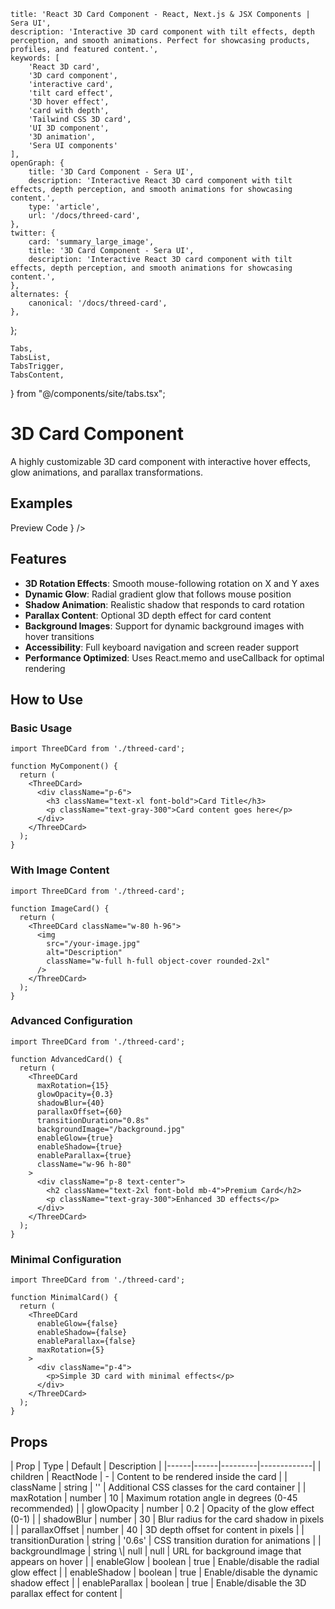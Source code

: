     title: 'React 3D Card Component - React, Next.js & JSX Components | Sera UI',
    description: 'Interactive 3D card component with tilt effects, depth perception, and smooth animations. Perfect for showcasing products, profiles, and featured content.',
    keywords: [
        'React 3D card',
        '3D card component',
        'interactive card',
        'tilt card effect',
        '3D hover effect',
        'card with depth',
        'Tailwind CSS 3D card',
        'UI 3D component',
        '3D animation',
        'Sera UI components'
    ],
    openGraph: {
        title: '3D Card Component - Sera UI',
        description: 'Interactive React 3D card component with tilt effects, depth perception, and smooth animations for showcasing content.',
        type: 'article',
        url: '/docs/threed-card',
    },
    twitter: {
        card: 'summary_large_image',
        title: '3D Card Component - Sera UI',
        description: 'Interactive React 3D card component with tilt effects, depth perception, and smooth animations for showcasing content.',
    },
    alternates: {
        canonical: '/docs/threed-card',
    },
};

    Tabs,
    TabsList,
    TabsTrigger,
    TabsContent,
} from "@/components/site/tabs.tsx";


# 3D Card Component <AI dir="left"/>

A highly customizable 3D card component with interactive hover effects, glow animations, and parallax transformations.


## Examples

<Tabs defaultValue="preview" className="">
  <TabsList>
    <TabsTrigger value="preview">Preview</TabsTrigger>
    <TabsTrigger value="code">Code</TabsTrigger>
  </TabsList>
  <TabsContent value="preview">
    <ComponentRenderer component={<ThreedcardVew />} />
  </TabsContent>
  <TabsContent value="code">
    <CodeBlock filePath="src/app/docs/threed-card/threed-card.tsx" />
  </TabsContent>
</Tabs>


## Features

- **3D Rotation Effects**: Smooth mouse-following rotation on X and Y axes
- **Dynamic Glow**: Radial gradient glow that follows mouse position
- **Shadow Animation**: Realistic shadow that responds to card rotation
- **Parallax Content**: Optional 3D depth effect for card content
- **Background Images**: Support for dynamic background images with hover transitions
- **Accessibility**: Full keyboard navigation and screen reader support
- **Performance Optimized**: Uses React.memo and useCallback for optimal rendering


## How to Use

### Basic Usage

```tsx
import ThreeDCard from './threed-card';

function MyComponent() {
  return (
    <ThreeDCard>
      <div className="p-6">
        <h3 className="text-xl font-bold">Card Title</h3>
        <p className="text-gray-300">Card content goes here</p>
      </div>
    </ThreeDCard>
  );
}
```

### With Image Content

```tsx
import ThreeDCard from './threed-card';

function ImageCard() {
  return (
    <ThreeDCard className="w-80 h-96">
      <img
        src="/your-image.jpg"
        alt="Description"
        className="w-full h-full object-cover rounded-2xl"
      />
    </ThreeDCard>
  );
}
```

### Advanced Configuration

```tsx
import ThreeDCard from './threed-card';

function AdvancedCard() {
  return (
    <ThreeDCard
      maxRotation={15}
      glowOpacity={0.3}
      shadowBlur={40}
      parallaxOffset={60}
      transitionDuration="0.8s"
      backgroundImage="/background.jpg"
      enableGlow={true}
      enableShadow={true}
      enableParallax={true}
      className="w-96 h-80"
    >
      <div className="p-8 text-center">
        <h2 className="text-2xl font-bold mb-4">Premium Card</h2>
        <p className="text-gray-300">Enhanced 3D effects</p>
      </div>
    </ThreeDCard>
  );
}
```

### Minimal Configuration

```tsx
import ThreeDCard from './threed-card';

function MinimalCard() {
  return (
    <ThreeDCard
      enableGlow={false}
      enableShadow={false}
      enableParallax={false}
      maxRotation={5}
    >
      <div className="p-4">
        <p>Simple 3D card with minimal effects</p>
      </div>
    </ThreeDCard>
  );
}
```

## Props

<MdxTable>
| Prop | Type | Default | Description |
|------|------|---------|-------------|
| children | ReactNode | - | Content to be rendered inside the card |
| className | string | '' | Additional CSS classes for the card container |
| maxRotation | number | 10 | Maximum rotation angle in degrees (0-45 recommended) |
| glowOpacity | number | 0.2 | Opacity of the glow effect (0-1) |
| shadowBlur | number | 30 | Blur radius for the card shadow in pixels |
| parallaxOffset | number | 40 | 3D depth offset for content in pixels |
| transitionDuration | string | '0.6s' | CSS transition duration for animations |
| backgroundImage | string \| null | null | URL for background image that appears on hover |
| enableGlow | boolean | true | Enable/disable the radial glow effect |
| enableShadow | boolean | true | Enable/disable the dynamic shadow effect |
| enableParallax | boolean | true | Enable/disable the 3D parallax effect for content |
</MdxTable>

